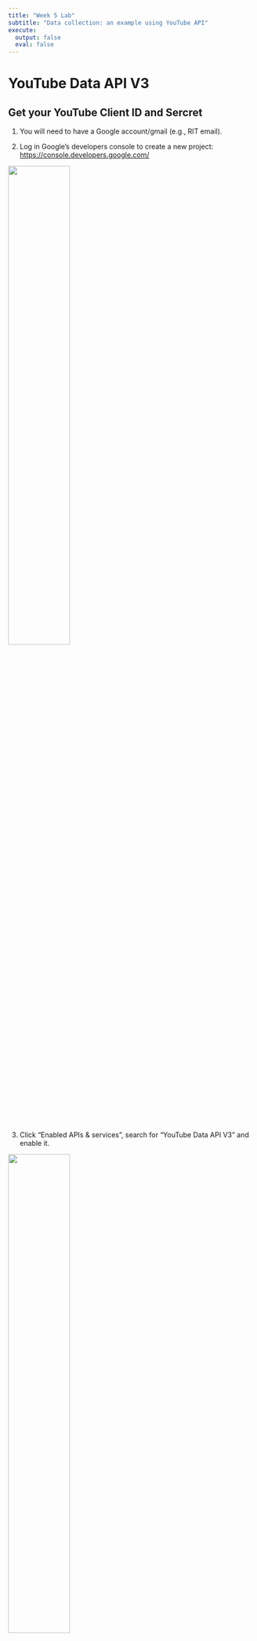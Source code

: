 ```yaml
---
title: "Week 5 Lab"
subtitle: "Data collection: an example using YouTube API"
execute: 
  output: false
  eval: false
---
```


# YouTube Data API V3

## Get your YouTube Client ID and Sercret

1.  You will need to have a Google account/gmail (e.g., RIT email).

2.  Log in Google's developers console to create a new project: <https://console.developers.google.com/>

![](image/youtube/01.png){width="50%"}

3.  Click "Enabled APIs & services", search for "YouTube Data API V3" and enable it.

![](image/youtube/02.png){width="50%"} ![](image/youtube/02-1.png){width="50%"} ![](image/youtube/02-2.png){width="50%"}

4.  Create your API key, choose "Public data", then restrict the API with only the YouTube Data API V3. ![](image/youtube/03.png){width="50%"} ![](image/youtube/03-1.png){width="50%"} ![](image/youtube/03-2.png){width="50%"}

5.  Create the credentials for your API keys. Configure your OAuth consent screen, choose *internal* user type (if you choose external user, extra steps for authorization might be needed), put in your email contact,then you should be able to see the client ID and secret. Copy and save it, and don't share with others.

![](image/youtube/04.png){width="50%"} ![](image/youtube/04-1.png){width="50%"} ![](image/youtube/04-2.png){width="50%"} ![](image/youtube/04-3.png){width="50%"}

Lastly you might need to add a redirect url into your client ID. Under *Cresidentials*, click on the Client ID you created, then put "http://localhost:1410/" into "Authorized redirect URIs", and save it.

Additionally, if you are making it for external usage, you might need to do an extra step for verification. Under the tab of "OAuth consent screen", click "Publish APP".

## Download YouTube data through `tuber` package.

### Loading package

```r
# install.packages("tuber")
library(tuber)
library(tidyverse)
```

### Authorizing with the client ID and secret

```r
client_id <- "YOUR CLIENT ID"
client_secret <- "YOUR CLIENT SECRET"
yt_oauth(app_id = client_id,
         app_secret = client_secret,
         token = " ")
yt_authorized()
```

If you sign in with your gmail account, click *allow* the authorization, then you should be able to see the following page, which mean you have successfully complete the authorization process and you can now close the page. ![](image/youtube/final.png)

::: callout-warning
You might run into a error message - "HTTP failure: 400" and "Error: redirect_uri_mismatch". A quick workaround would be running `install.packages("httpuv")` in your console, which should fix the issue.
:::

### Collecting comments from a YouTube video

Before collecting the comments, you will need the ID of the video. The ID can be identifid from the url. For instance, we are using a video titled "Exposing the Russian Military Unit Behind a Massacre in Bucha \| Visual Investigations" from the New York Times channel as an example. You can find the ID for this specific video is `IrGZ66uKcl0` (after `v=`) in the URL. ![](image/youtube/videoid.png)

```r
comment <- get_all_comments(video_id = "IrGZ66uKcl0")
```

::: callout-warning
You might run into a error message - "HTTP failure: 401" once in a while, which is highly likely due to the short expiration time for the access token. It seems that there are no systematic ways to fix it for now. But you can remove the `.httr-oauth` file in your working directory and re-authorize it manually again (so I would suggest you to set up the working directory before you start any project)
:::

You can take a quick glimpse at the comments you collected. You probabbly notice that the numbers of observations are different than what you saw on the webpage. Some of them could be filtered by anti-spam bots or some other reasons related to the API. Most of the variables are pretty much self-explanatory based on their names. To be noted, `parentId` specifies the ID of the comment for which replies should be retrieved. In other words, if it shows `NA`, it is **not** a reply. Currently, YouTube only supports replies only for top-level comments. For more details, please refer to [YouTube data API document](https://developers.google.com/youtube/v3/docs).

::: callout-note
Typically, every API will have rate limits, which can restrict the number of times a user or client can access the server within a specified period of time. By default, YouTube data API v3 token grant rate limit is 10,000 grants per day (not necessary equal to the number of comments). You can either apply to raise the daily token limits; or switch to another API when it reaches the rate limits. ![](image/youtube/ratelimit.png){width="50%"}
:::

```r
str(comment)
```

Additionally, you can also get the statistics of the whole videos including the count of view, like, favorite, and comment. To be noted, it will be stored in a `list` rather than a `dataframe`. But we can transform it into a `dataframe` which might be easier to merge or analyze later.

```r
stat <- get_stats(video_id = "IrGZ66uKcl0")
stat_df <- as.data.frame(stat)
```

### Collecting comments from a channel

First you need to identify the channel ID. You can go to the `about` page, click the share icon and `copy channel ID`. For instance, the channel ID for [NYT's channel](https://www.youtube.com/@nytimes) is `UCvsAa96EzubF7zNHJEzvG2g`.

```r
nytstat <- get_channel_stats("UCqnbDFdCpuN8CMEg0VuEBqA")
nytvideos = yt_search(term="", type="video", channel_id = "UCqnbDFdCpuN8CMEg0VuEBqA")
```

In the previous chunk, we would like to collect each video ID in the channel. Then we will extract the IDs and iterate the same function `get_comment_threads` for each ID.

```r
nytcomments <- lapply(as.character(nytvideos$video_id), function(x){get_comment_threads(c(video_id = x), max_results = 20)})
```

```r
nytcomments_df <- nytcomments %>% map_df(as_tibble)
nytcomments_df$videoId <- as.factor(nytcomments_df$videoId)
str(nytcomments_df$videoId )
```

Similarly, you can also get the stats from every video.

```r
nyt_videostat <- lapply(as.character(nytvideos$video_id), function(x){get_stats(c(video_id = x))})
nyt_videostat_df <- nyt_videostat %>% map_df(as_tibble)
nyt_videostat_df <- nyt_videostat_df %>% distinct(id, keep_all = T)
```

And you can merge the video stat with the comments (for later analysis if needed)

```r
nyt_all <- merge(nytcomments_df, nyt_videostat_df, by.x = "videoId", by.y = "id", all.x = T)
```

### Collecting comments from a list

Sometime, you might not need all the videos in a channel. Then you can collect the videos for a specific list. For instance, we are using [`Russia-Ukraine War` playlist](https://www.youtube.com/playlist?list=PL4CGYNsoW2iC67ssBNT-h7nTLbckKZByR) under the New York Times YouTube channel as an example. And you can also identify the playlist ID in the URL, and the playlist ID here is `PL4CGYNsoW2iC67ssBNT-h7nTLbckKZByR`.

![](image/youtube/list.png)

```r
ukraine_list <- get_playlist_items(
                c(playlist_id = "PL4CGYNsoW2iC67ssBNT-h7nTLbckKZByR"),
                max_results = 200)
```

```r
ukraine_comments <- lapply(as.character(ukraine_list$contentDetails.videoId), function(x){ get_comment_threads(c(video_id = x), max_results = 100)})
ukraine_comments_df <- ukraine_comments %>%
                       map_df(as_tibble)
```

```r
ukraine_videostat <- lapply(as.character(ukraine_stat$contentDetails.videoId), function(x){get_stats(c(video_id = x))})
ukraine_videostat_df <- ukraine_videostat %>% map_df(as_tibble)

```

# Reddit data

Recently, Reddit has updated their [terms of service](https://www.reddit.com/r/reddit/comments/145bram/addressing_the_community_about_changes_to_our_api/), which limits 100 queries per minute per OAuth client id if you are using OAuth authentication and 10 queries per minute if you are not using OAuth authentication. Previously, researchers have been accessing a larger dataset of Reddit through Pushshift but Reddit declared that Pushshift is in violation of their updated TOS and all the access have been turnt off. You can see Pushshift team's response [here](https://www.reddit.com/r/pushshift/comments/135tdl2/a_response_from_pushshift_a_call_for/). However, you can still extract a small amount of data using `RedditExtractoR` package. And we are using the `r/Rochester` subreddit as an example.

## Collect Reddit data through `RedditExtractoR` package.

### Loading package

```r
# install.packages("RedditExtractoR")
library(RedditExtractoR)
```

### Obtaining the urls from r/Rochester subreddit

```r
rocthreads <- find_thread_urls(subreddit = "Rochester", sort_by = "top", period = "all") # you can use keywords to limit the search as well

```

```r
roccomments <- get_thread_content(rocthreads$url)
```

You can find there are two dataframes the large list, the `threads` is for the posts, and the `comments` is for the comments. Similarily, you can also merge the metadata of posts with the comments based on the common column `url`.

```r
reddit_posts <- roccomments$threads
reddit_comments <- roccomments$comments
reddit_all <- merge(reddit_comments, reddit_posts, by = "url", all.x = T)
```
